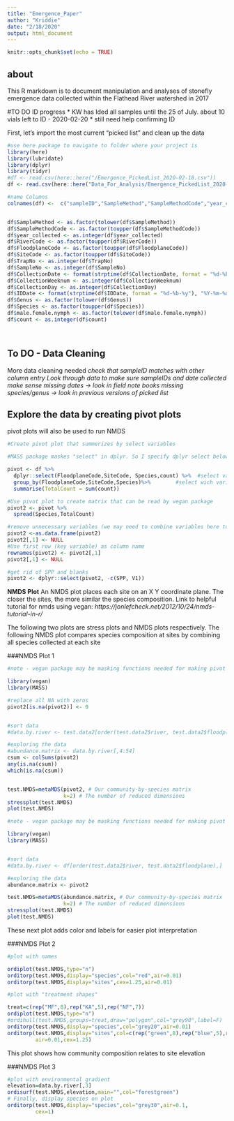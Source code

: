 ```yaml
---
title: "Emergence_Paper"
author: "Kriddie"
date: "2/18/2020"
output: html_document
---
```


```r
knitr::opts_chunk$set(echo = TRUE)
```

## about
This R markdown is to document manipulation and analyses of stonefly emergence data collected within the Flathead River watershed in 2017

#TO DO ID progress
* KW has Ided all samples until the 25 of July. about 10 vials left to ID - 2020-02-20
* still need help confirming ID


First, let's import the most current "picked list" and clean up the data

```r
#use here package to navigate to folder where your project is
library(here)
library(lubridate)
library(dplyr)
library(tidyr)
#df <- read.csv(here::here("/Emergence_PickedList_2020-02-18.csv"))
df <- read.csv(here::here("Data_For_Analysis/Emergence_PickedList_2020-04-23.csv"))

#name Columns
colnames(df) <-  c("sampleID","SampleMethod","SampleMethodCode","year_collected","RiverCode","FloodplaneCode","SiteCode","TrapNo","SampleNo","CollectionDate","CollectionWeeknum","CollectionDay","Person.ID","IDDate","Person.IDConfirm","VialCount","Genus","Species","male.female.nymph","count")


df$SampleMethod <- as.factor(tolower(df$SampleMethod))
df$SampleMethodCode <- as.factor(toupper(df$SampleMethodCode))
df$year_collected <- as.integer(df$year_collected)
df$RiverCode <- as.factor(toupper(df$RiverCode))
df$FloodplaneCode <- as.factor(toupper(df$FloodplaneCode))
df$SiteCode <- as.factor(toupper(df$SiteCode))
df$TrapNo <- as.integer(df$TrapNo)
df$SampleNo <- as.integer(df$SampleNo)
df$CollectionDate <- format(strptime(df$CollectionDate, format = "%d-%b-%y"), "%Y-%m-%d")
df$CollectionWeeknum <- as.integer(df$CollectionWeeknum)
df$CollectionDay <- as.integer(df$CollectionDay)
df$IDDate <- format(strptime(df$IDDate, format = "%d-%b-%y"), "%Y-%m-%d")
df$Genus <- as.factor(tolower(df$Genus))
df$Species <- as.factor(toupper(df$Species))
df$male.female.nymph <- as.factor(tolower(df$male.female.nymph))
df$count <- as.integer(df$count)




```
## To DO - Data Cleaning
More data cleaning needed
*check that sampleID matches with other column entry*
*Look through data to make sure sampleIDs and date collected make sense*
*missing dates -> look in field note books*
*missing species/genus -> look in previous versions of picked list*

## Explore the data by creating pivot plots ##

pivot plots will also be used to run NMDS


```r

#Create pivot plot that summerizes by select variables

#MASS package maskes "select" in dplyr. So I specify dplyr select below

pivot <- df %>%
  dplyr::select(FloodplaneCode,SiteCode, Species,count) %>%  #select variabls
  group_by(FloodplaneCode,SiteCode,Species)%>%        #select wich variable you want to group by
  summarise(TotalCount = sum(count))                                    #select how you want to summerize

#Use pivot plot to create matrix that can be read by vegan package
pivot2 <- pivot %>%
  spread(Species,TotalCount)

#remove unnecessary variables (we may need to combine variables here to make a more descriptive column - ie weeknum.by.site)
pivot2 <-as.data.frame(pivot2)
pivot2[,1] <- NULL
#Use first row (key variable) as column name
rownames(pivot2) <- pivot2[,1]
pivot2[,1] <- NULL

#get rid of SPP and blanks 
pivot2 <- dplyr::select(pivot2, -c(SPP, V1))


```




**NMDS Plot**
An NMDS plot places each site on an X Y coordinate plane. The closer the sites, the more similar the species composition.
Link to helpful tutorial for nmds using vegan:
*https://jonlefcheck.net/2012/10/24/nmds-tutorial-in-r/*


The following two plots are stress plots and NMDS plots respectively. The following NMDS plot compares species composition at sites by combining all species collected at each site

###NMDS Plot 1
```r

#note - vegan package may be masking functions needed for making pivot plots used by tidyr and dplyr

library(vegan)
library(MASS)

#replace all NA with zeros
pivot2[is.na(pivot2)] <- 0


#sort data
#data.by.river <- test.data2[order(test.data2$river, test.data2$floodplane),]

#exploring the data
#abundance.matrix <- data.by.river[,4:54]
csum <- colSums(pivot2)
any(is.na(csum))
which(is.na(csum))


test.NMDS=metaMDS(pivot2, # Our community-by-species matrix
                  k=2) # The number of reduced dimensions
stressplot(test.NMDS)
plot(test.NMDS)


```


```r

#note - vegan package may be masking functions needed for making pivot plots used by tidyr and dplyr

library(vegan)
library(MASS)


#sort data
#data.by.river <- df[order(test.data2$river, test.data2$floodplane),]

#exploring the data
abundance.matrix <- pivot2

test.NMDS=metaMDS(abundance.matrix, # Our community-by-species matrix
                  k=2) # The number of reduced dimensions
stressplot(test.NMDS)
plot(test.NMDS)


```

These next plot adds color and labels for easier plot interpretation

###NMDS Plot 2
```r
#plot with names

ordiplot(test.NMDS,type="n")
orditorp(test.NMDS,display="species",col="red",air=0.01)
orditorp(test.NMDS,display="sites",cex=1.25,air=0.01)

#plot with "treatment shapes"

treat=c(rep("MF",8),rep("KA",5),rep("NF",7))
ordiplot(test.NMDS,type="n")
#ordihull(test.NMDS,groups=treat,draw="polygon",col="grey90",label=F)
orditorp(test.NMDS,display="species",col="grey20",air=0.01)
orditorp(test.NMDS,display="sites",col=c(rep("green",8),rep("blue",5),rep("red",7)),
         air=0.01,cex=1.25)

```

This plot shows how community composition relates to site elevation

###NMDS Plot 3
```r
#plot with environmental gradient
elevation=data.by.river[,3]
ordisurf(test.NMDS,elevation,main="",col="forestgreen")
# Finally, display species on plot
orditorp(test.NMDS,display="species",col="grey30",air=0.1,
         cex=1)
```